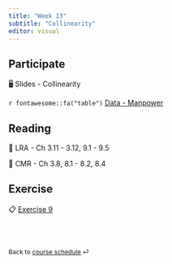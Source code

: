 ```yaml
---
title: "Week 13"
subtitle: "Collinearity"
editor: visual
---
```


::: callout-important
:::

## Participate

🖥️ Slides - Collinearity

`r fontawesome::fa("table")`  [Data - Manpower](/slides/data/manpower.csv)

## Reading

📖 LRA - Ch 3.11 - 3.12, 9.1 - 9.5

📖 CMR - Ch 3.8, 8.1 - 8.2, 8.4

## Exercise

📋 [Exercise 9](/exercise/ex-3-mlr.html)

<br><br>

::: {style="font-size: 0.875em;"}
Back to [course schedule](/ "Course schedule") ⏎
:::
